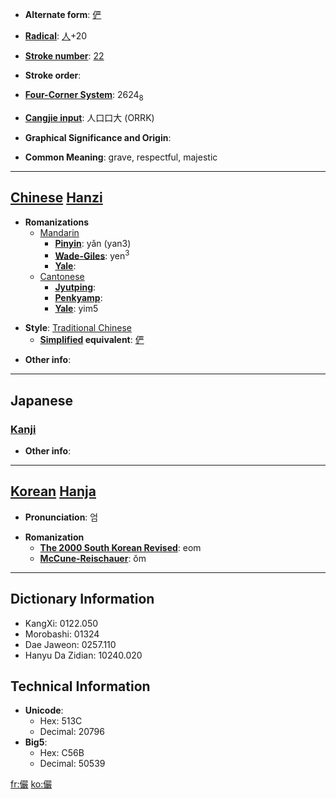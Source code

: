 * '''Alternate form''': [[俨]]

* '''[[Wiktionary:Chinese radical index| Radical]]''': [[Wiktionary:Chinese radical index 人|人]]+20

* '''[[Wiktionary:Chinese total strokes index|Stroke number]]''': [[Wiktionary:Chinese total strokes index 22|22]]

* '''Stroke order''': 

* '''[[Wiktionary:Chinese four corner index|Four-Corner System]]''': 2624<sub>8</sub>

* '''[[Wiktionary:Chinese Cangjie index|Cangjie input]]''': 人口口大 (ORRK)

* '''Graphical Significance and Origin''': 

* '''Common Meaning''': grave, respectful, majestic

----

== [[Chinese]] [[Hanzi]] ==

* '''Romanizations'''
** [[Mandarin]]
*** '''[[Pinyin]]''': yǎn (yan3)
*** '''[[Wade-Giles]]''': yen<sup>3</sup>
*** '''[[Yale]]''': 
**[[Cantonese]]
***'''[[Jyutping]]''':
***'''[[Penkyamp]]''': 
***'''[[Yale]]''': yim5

* '''Style''': [[Traditional Chinese]] 
** '''[[Simplified Chinese|Simplified]] equivalent''': [[俨]]

* '''Other info''': 

----

==Japanese==
===[[Kanji]]===
{{kanji|on readings=[[げん]] (gen)
|kun readings=[[おごそか]] (ogosoka), [[いかめしい]] (ikameshii)
}}

* '''Other info''':  

----

== [[Korean]] [[Hanja]] ==

* '''Pronunciation''': 엄

* '''Romanization'''
** '''[[The 2000 South Korean Revised Romanization|The 2000 South Korean Revised]]''': eom
** '''[[McCune-Reischauer]]''': ŏm

----

== Dictionary Information ==

* KangXi: 0122.050
* Morobashi: 01324
* Dae Jaweon: 0257.110
* Hanyu Da Zidian: 10240.020

== Technical Information ==

* '''Unicode''':
** Hex: 513C
** Decimal: 20796
* '''Big5''':
** Hex: C56B
** Decimal: 50539

[[fr:儼]]
[[ko:儼]]